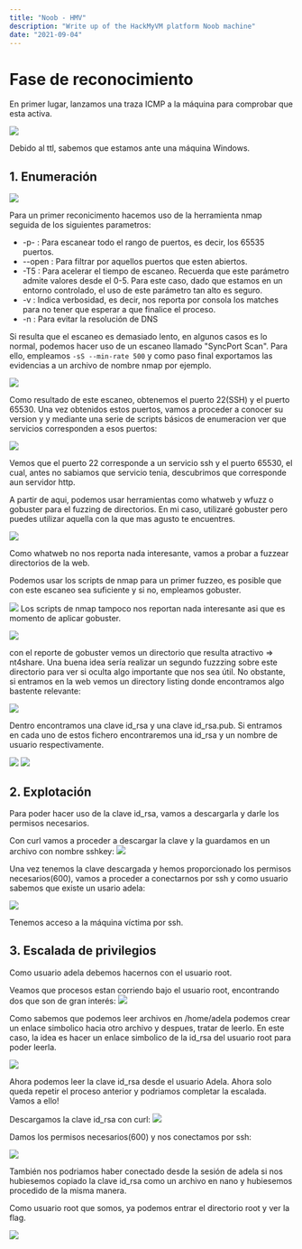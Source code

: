 ---
title: "Noob - HMV"
description: "Write up of the HackMyVM platform Noob machine"
date: "2021-09-04"
---

# Fase de reconocimiento

En primer lugar, lanzamos una traza ICMP a la máquina para comprobar que esta activa.

![](images/Noob-HMV/traza_ICMP.png)

Debido al ttl, sabemos que estamos ante una máquina Windows.

## 1. Enumeración

![](images/Noob-HMV/1nmap.png)

Para un primer reconicimento hacemos uso de la herramienta nmap seguida de los siguientes parametros:

- -p- : Para escanear todo el rango de puertos, es decir, los 65535 puertos.
- --open : Para filtrar por aquellos puertos que esten abiertos.
- -T5 : Para acelerar el tiempo de escaneo. Recuerda que este parámetro admite valores desde el 0-5. Para este caso, dado que estamos en un entorno controlado, el uso de este parámetro tan alto es seguro.
- -v : Indica verbosidad, es decir, nos reporta por consola los matches para no tener que esperar a que finalice el proceso.
- -n : Para evitar la resolución de DNS

Si resulta que el escaneo es demasiado lento, en algunos casos es lo normal, podemos hacer uso de un escaneo llamado "SyncPort Scan". Para ello, empleamos `-sS --min-rate 500` y como paso final exportamos las evidencias a un archivo de nombre nmap por ejemplo.

![](images/Noob-HMV/2nmap.png)

Como resultado de este escaneo, obtenemos el puerto 22(SSH) y el puerto 65530.
Una vez obtenidos estos puertos, vamos a proceder a conocer su version y y mediante una serie de scripts básicos de enumeracion ver que servicios corresponden a esos puertos:

![](images/Noob-HMV/targetedPorts.png)

Vemos que el puerto 22 corresponde a un servicio ssh y el puerto 65530, el cual, antes no sabiamos que servicio tenia, descubrimos que corresponde aun servidor http.

A partir de aqui, podemos usar herramientas como whatweb y wfuzz o gobuster para el fuzzing de directorios. En mi caso, utilizaré gobuster pero puedes utilizar aquella con la que mas agusto te encuentres.

![](images/Noob-HMV/whatweb.png)

Como whatweb no nos reporta nada interesante, vamos a probar a fuzzear directorios de la web.

Podemos usar los scripts de nmap para un primer fuzzeo, es posible que con este escaneo sea suficiente y si no, empleamos gobuster.

![](images/Noob-HMV/httpEnum.png)
Los scripts de nmap tampoco nos reportan nada interesante asi que es momento de aplicar gobuster.

![](images/Noob-HMV/gobuster.png)

con el reporte de gobuster vemos un directorio que resulta atractivo => nt4share.
Una buena idea sería realizar un segundo fuzzzing sobre este directorio para ver si oculta algo importante que nos sea útil.
No obstante, si entramos en la web vemos un directory listing donde encontramos algo bastente relevante:

![](images/Noob-HMV/n4tshare.png)

Dentro encontramos una clave id_rsa y una clave id_rsa.pub.
Si entramos en cada uno de estos fichero encontraremos una id_rsa y un nombre de usuario respectivamente.

![](images/Noob-HMV/id_rsa.png)
![](images/Noob-HMV/userFound.png)

## 2. Explotación

Para poder hacer uso de la clave id_rsa, vamos a descargarla y darle los permisos necesarios.

Con curl vamos a proceder a descargar la clave y la guardamos en un archivo con nombre sshkey:
![](images/Noob-HMV/curl.png)

Una vez tenemos la clave descargada y hemos proporcionado los permisos necesarios(600), vamos a proceder a conectarnos por ssh y como usuario sabemos que existe un usario adela:

![](images/Noob-HMV/adelassh.png)

Tenemos acceso a la máquina víctima por ssh.

## 3. Escalada de privilegios

Como usuario adela debemos hacernos con el usuario root.

Veamos que procesos estan corriendo bajo el usuario root, encontrando dos que son de gran interés:
![](images/Noob-HMV/psaux.png)

Como sabemos que podemos leer archivos en /home/adela podemos crear un enlace simbolico hacia otro archivo y despues, tratar de leerlo. En este caso, la idea es hacer un enlace simbolico de la id_rsa del usuario root para poder leerla.

![](images/Noob-HMV/id_rsaRoot.png)

Ahora podemos leer la clave id_rsa desde el usuario Adela. Ahora solo queda repetir el proceso anterior y podriamos completar la escalada. Vamos a ello!

Descargamos la clave id_rsa con curl:
![](images/Noob-HMV/rootKey.png)

Damos los permisos necesarios(600) y nos conectamos por ssh:

![](images/Noob-HMV/rootSession.png)

También nos podriamos haber conectado desde la sesión de adela si nos hubiesemos copiado la clave id_rsa como un archivo en nano y hubiesemos procedido de la misma manera.

Como usuario root que somos, ya podemos entrar el directorio root y ver la flag.

![](images/Noob-HMV/rootKeys.png)
